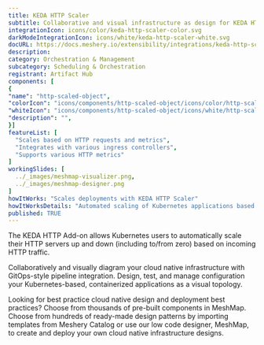 ```yaml
---
title: KEDA HTTP Scaler
subtitle: Collaborative and visual infrastructure as design for KEDA HTTP Scaler
integrationIcon: icons/color/keda-http-scaler-color.svg
darkModeIntegrationIcon: icons/white/keda-http-scaler-white.svg
docURL: https://docs.meshery.io/extensibility/integrations/keda-http-scaler
description: 
category: Orchestration & Management
subcategory: Scheduling & Orchestration
registrant: Artifact Hub
components: [
{
"name": "http-scaled-object",
"colorIcon": "icons/components/http-scaled-object/icons/color/http-scaled-object-color.svg",
"whiteIcon": "icons/components/http-scaled-object/icons/white/http-scaled-object-white.svg",
"description": "",
}]
featureList: [
  "Scales based on HTTP requests and metrics",
  "Integrates with various ingress controllers",
  "Supports various HTTP metrics"
]
workingSlides: [
  ../_images/meshmap-visualizer.png,
  ../_images/meshmap-designer.png
]
howItWorks: "Scales deployments with KEDA HTTP Scaler"
howItWorksDetails: "Automated scaling of Kubernetes applications based on HTTP traffic"
published: TRUE
---
```


<p>
  The KEDA HTTP Add-on allows Kubernetes users to automatically scale their HTTP servers up and down
  (including to/from zero) based on incoming HTTP traffic.
</p>
<p>
  Collaboratively and visually diagram your cloud native infrastructure with GitOps-style pipeline
  integration. Design, test, and manage configuration your Kubernetes-based, containerized
  applications as a visual topology.
</p>
<p>
  Looking for best practice cloud native design and deployment best practices? Choose from thousands
  of pre-built components in MeshMap. Choose from hundreds of ready-made design patterns by
  importing templates from Meshery Catalog or use our low code designer, MeshMap, to create and
  deploy your own cloud native infrastructure designs.
</p>

